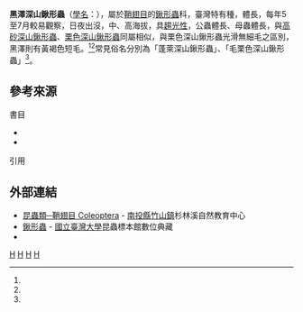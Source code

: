 {{Speciesbox
| taxon = Lucanus kurosawai
| binomial_authority = [[Hidetomo_Sakaino|Sakaino]], 1995
}}
'''黑澤深山鍬形蟲'''（[[學名|學名]]：''{{sname|Lucanus kurosawai}}''），屬於[[鞘翅目|鞘翅目]]的[[鍬形蟲|鍬形蟲]]科，臺灣特有種，體長{{convert|24|-|45|mm}}，每年5至7月較易觀察，日夜出沒，中、高海拔，具[[趨光性|趨光性]]，公蟲體長{{convert|27|-|45|mm}}、母蟲體長{{convert|24|-|37|mm}}，與[[高砂深山鍬形蟲|高砂深山鍬形蟲]]、[[栗色深山鍬形蟲|栗色深山鍬形蟲]]同屬相似，與栗色深山鍬形蟲光滑無細毛之區別，黑澤則有黃褐色短毛。<ref name="TaiBNET-422492"/><ref name="taubif-namecode-422492"/>{{sfn|楊維晟|2008|p=24}}常見俗名分別為「蓬萊深山鍬形蟲」、「毛栗色深山鍬形蟲」<ref name="TaiBNET-422492"/>。

== 參考來源 ==
;書目
*{{clref|楊維晟|2008|ref= {{cite isbn| 9789862162507 | ref= harv | noedit}}}}
*{{clref|張永仁|2006|ref= {{cite isbn|9573257831|ref=harv|noedit}}}}

;引用
{{reflist|1|refs= 
<ref name="taubif-namecode-422492">{{cite web|url= http://taibif.org.tw/taibif_search/species_detail.php?name_code=422492 |title= Lucanus kurosawai 黑澤深山鍬形蟲 |publisher=  台灣生物多樣性資訊入口網-TaiBIF  | accessdate =2015-10-12}}；2015-10-01日之前的前端介面舊版：{{cite web|url= http://taibif.tw/zh/namecode/422492 |title= Lucanus kurosawai 黑澤深山鍬形蟲 |publisher=  台灣生物多樣性資訊入口網-TaiBIF  | accessdate =2015-08-26 |archiveurl= http://archive.is/taibif.tw/zh/namecode/422492 | archivedate= 2015-08-27}}</ref>
<ref name="TaiBNET-422492">{{TaiBNET| id =422492 | zh = 黑澤深山鍬形蟲 | binomial = Lucanus kurosawai | accessdate =2015-08-26}}</ref>
}}

==外部連結==
*[https://web.archive.org/web/20160304080857/http://nature.goto307.com.tw/data.php?id=2&cate=234 昆蟲類─鞘翅目 Coleoptera] - [[南投縣|南投縣]][[竹山鎮_(台灣)|竹山鎮]]杉林溪自然教育中心
*[https://web.archive.org/web/20150326221140/http://www.imdap.entomol.ntu.edu.tw/CommonInsect.php?CIindex=categorylist&L=C&CC_ID=110 鍬形蟲] - [[國立臺灣大學|國立臺灣大學]]昆蟲標本館數位典藏
*{{cite web |url= http://recreation.forest.gov.tw/epaper/epaper_97067.htm |title= 台灣10處森林遊樂區，鍬形蟲分布狀況表 |work= 台灣山林悠遊網電子報 |publisher= [[行政院農業委員會林務局|行政院農業委員會林務局]] |accessdate= 2015-08-25 |archive-url= https://web.archive.org/web/20160304092825/http://recreation.forest.gov.tw/epaper/epaper_97067.htm |archive-date= 2016-03-04 |dead-url= yes }}

{{commonscat|Lucanus kurosawai}}
{{taxonbar}}
[[Category:_1995年描述的昆虫|H]]
[[Category:深山鍬形蟲屬|H]]
[[Category:台灣昆蟲|H]]
[[Category:台灣特有種|H]]